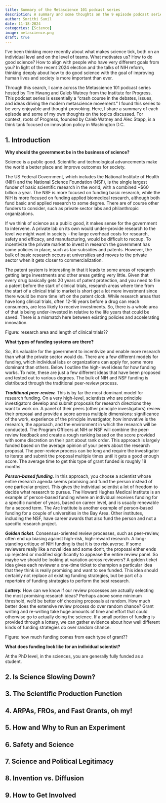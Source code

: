 ```yaml
---
title: Summary of the Metascience 101 podcast series
description: A summary and some thoughts on the 9 episode podcast series Metascience 101 by Institute for Progress
author: Smrithi Sunil
date: 11-18-2024
categories: [Science]
image: metascience.png
draft: true
---
```


I've been thinking more recently about what makes science tick, both on an individual level and on the level of teams. What motivates us? How to do good science? How to align with people who have very different goals from you? In light of the recent 2024 election and the talks of NIH reform, thinking deeply about how to do good science with the goal of improving human lives and society is more important than ever.

Through this search, I came across the Metascience 101 podcast series hosted by Tim Hwang and Caleb Watney from the Institute for Progress. This podcast series is essentially a "crash course in the debates, issues, and ideas driving the modern metascience movement." I found this series to be very enjoyable and thought-provoking. Here, I share a summary of each episode and some of my own thoughts on the topics discussed. For context, roots of Progress, founded by Caleb Watney and Alec Stapp, is a think tank focused on innovation policy in Washington D.C. 


## 1. Introduction

**Why should the government be in the business of science?**

Science is a public good. Scientific and technological advancements make the world a better place and improve outcomes for society.

The US Federal Government, which includes the National Institute of Health (NIH) and the National Science Foundation (NSF), is the single largest funder of basic scientific research in the world, with a combined ~$60 billion a year. The NSF is more focused on funding basic research, while the NIH is more focused on funding applied biomedical research, although both fund basic and applied research to some degree. There are of course other funders to consider, such as private sector labs and philanthropic organizations. 

If we think of science as a public good, it makes sense for the government to intervene. A private lab on its own would under-provide research to the level we might want in society - the large overhead costs for research, safety and efficacy, and manufacturing, would be difficult to recoup. To incentivize the private market to invest in research the government has some policies in place, such as tax-subsidies and patents. However, the bulk of basic research occurs at universities and moves to the private sector when it gets closer to commercialization.

The patent system is interesting in that it leads to some areas of research getting large investments and other areas getting very little. Given that every drug basically gets 20 years of patent protection, and you need to file a patent before the start of clinical trials, research areas where time from the start of a clinical trial to market is short get a lot more investment since there would be more time left on the patent clock. While research areas that have long clinical trials, often 12-16 years before a drug can reach consumers, are less likely to receive investments. So, there is a whole area of that is being under-invested in relative to the life years that could be saved. There is a mismatch here between existing policies and accelerating innovation.

Figure: research area and length of clinical trials??

**What types of funding systems are there?**

So, it's valuable for the government to incentivize and enable more research than what the private sector would do. There are a few different models for funding, which individual labs or organizations can apply for, some more dominant than others. Below I outline the high-level ideas for how funding works. To note, these are just a few different ideas that have been proposed and tested out to various degrees. The bulk of NIH and NSF funding is distributed through the traditional peer-review process.

***Traditional peer-review.*** This is by far the most dominant model for research funding. On a very high-level, scientists who are principle investigators develop and submit proposals for research directions they want to work on. A panel of their peers (other principle investigators) review their proposal and provide a score across multiple dimensions: significance of the work, experience of the principle investigator, how innovative is the research, the approach, and the environment in which the research will be conducted. The Program Officers at NIH or NSF will combine the peer-review feedback and create a rough ranking based on the score provided with some discretion on their part about rank order. This approach is largely funded based on the average opinion of your peers about the research proposal. The peer-review process can be long and require the investigator to iterate and submit the proposal multiple times until it gets a good enough score. The average time to get this type of grant funded is roughly 18 months.

***Person-based funding.*** In this approach, you choose a scientist whose entire research agenda seems promising and fund the person instead of one particular project. This gives the individual scientist a lot of freedom to decide what research to pursue. The Howard Hughes Medical Institute is an example of person-based funding where an individual receives funding for a specific number of years, based on career level, and is usually renewable for a second term. The Arc Institute is another example of person-based funding for a couple of universities in the Bay Area. Other institutes, including the NSF, have career awards that also fund the person and not a specific research project. 

***Golden ticket.*** Consensus-oriented review processes, such as peer-review, often end up biasing against high-risk, high-reward research. A long-standing critique of NIH funding is that it is too risk averse. If some reviewers really like a novel idea and some don't, the proposal either ends up rejected or modified significantly to appease the entire review panel. So maybe we should be looking at variation across reviewers? A golden ticket idea gives each reviewer a one-time ticket to champion a particular idea that they think is really promising and want to see funded. This idea should certainly not replace all existing funding strategies, but be part of a repertoire of funding strategies to perform the best research. 

***Lottery.*** How can we know if our review processes are actually selecting the most promising research ideas? Perhaps above some minimum threshold, we'd be better off choosing proposals at random. How much better does the extensive review process do over random chance? Grant writing and re-writing take huge amounts of time and effort that could otherwise go to actually doing the science. If a small portion of funding is provided through a lottery, we can gather evidence about how well different kinds of funding strategies do over random chance.



Figure: how much funding comes from each type of grant??

**What does funding look like for an individual scientist?**

At the PhD level, in the sciences, you are generally fully funded as a student. 


## 2. Is Science Slowing Down?


## 3. The Scientific Production Function


## 4. ARPAs, FROs, and Fast Grants, oh my!


## 5. How and Why to Run an Experiment


## 6. Safety and Science


## 7. Science and Political Legitimacy


## 8. Invention vs. Diffusion


## 9. How to Get Involved
